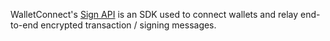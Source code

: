 WalletConnect's [Sign API](../../../../api/sign/overview) is an SDK used to connect wallets and relay end-to-end encrypted transaction / signing messages.
